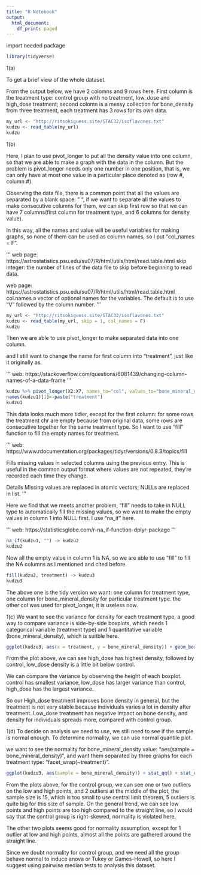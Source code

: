 ```yaml
---
title: "R Notebook"
output:
  html_document:
    df_print: paged
---
```


import needed package
```r
library(tidyverse)
```

1(a)

To get a brief view of the whole dataset.

From the output below, we have 2 colomns and 9 rows here. First column is the treatment type: control group with no treatment, low_dose and high_dose treatment; second colomn is a messy collection for bone_density from three treatment, each treatment has 3 rows for its own data.
```r
my_url <- "http://ritsokiguess.site/STAC32/isoflavones.txt"
kudzu <- read_table(my_url)
kudzu
```

1(b)

Here, I plan to use pivot_longer to put all the density value into one column, so that we are able to make a graph with the data in the column. But the problem is pivot_longer needs only one number in one position, that is, we can only have at most one value in a particular place denoted as (row #, column #).

Observing the data file, there is a common point that all the values are separated by a blank space: " ", if we want to separate all the values to make consecutive columns for them, we can skip first row so that we can have 7 columns(first column for treatment type, and 6 columns for density value).

In this way, all the names and value will be useful variables for making graphs, so none of them can be used as column names, so I put "col_names = F".

'''
web page:
https://astrostatistics.psu.edu/su07/R/html/utils/html/read.table.html
skip	integer: the number of lines of the data file to skip before beginning to read data.

web page:
https://astrostatistics.psu.edu/su07/R/html/utils/html/read.table.html
col.names	a vector of optional names for the variables. The default is to use "V" followed by the column number.
'''

```r
my_url <- "http://ritsokiguess.site/STAC32/isoflavones.txt"
kudzu <- read_table(my_url, skip = 1, col_names = F)
kudzu
```


Then we are able to use pivot_longer to make separated data into one column.

and I still want to change the name for first column into "treatment", just like it originally as.

'''
web:
https://stackoverflow.com/questions/6081439/changing-column-names-of-a-data-frame
'''

```r
kudzu %>% pivot_longer(X2:X7, names_to="col", values_to="bone_mineral_density", values_drop_na = T) -> kudzu1
names(kudzu1)[1]<-paste("treatment")
kudzu1
```


This data looks much more tidier, except for the first column: for some rows the treatment chr are empty because from original data, some rows are consecutive together for the same treatment type. So I want to use "fill" function to fill the empty names for treatment.

'''
web:
https://www.rdocumentation.org/packages/tidyr/versions/0.8.3/topics/fill

Fills missing values in selected columns using the previous entry. This is useful in the common output format where values are not repeated, they're recorded each time they change.

Details
Missing values are replaced in atomic vectors; NULLs are replaced in list.
'''

Here we find that we meets another problem, "fill" needs to take in NULL type to automatically fill the missing values, so we want to make the empty values in column 1 into NULL first. I use "na_if" here.

'''
web:
https://statisticsglobe.com/r-na_if-function-dplyr-package
'''

```r
na_if(kudzu1, "") -> kudzu2
kudzu2
```

Now all the empty value in column 1 is NA, so we are able to use "fill" to fill the NA columns as I mentioned and cited before.

```r
fill(kudzu2, treatment) -> kudzu3
kudzu3
```

The above one is the tidy version we want: one column for treatment type, one column for bone_mineral_density for particular treatment type. the other col was used for pivot_longer, it is useless now.


1(c)
We want to see the variance for density for each treatment type, a good way to compare variance is side-by-side boxplots, which needs 1 categorical variable (treatment type) and 1 quantitative variable (bone_mineral_density), which is suitble here.
```r
ggplot(kudzu3, aes(x = treatment, y = bone_mineral_density)) + geom_boxplot()

```

From the plot above, we can see high_dose has highest density, followed by control, low_dose density is a little bit below control.

We can compare the variance by observing the height of each boxplot. control has smallest variance, low_dose has larger variance than control, high_dose has the largest variance.

So our High_dose treatment improves bone density in general, but the treatment is not very stable because individuals varies a lot in density after treatment. Low_dose treatment has negative impact on bone density, and density for individuals spreads more, compared with control group.

1(d)
To decide on analysis we need to use, we still need to see if the sample is normal enough. To determine normality, we can use normal quantile plot.

we want to see the normality for bone_mineral_density value: "aes(sample = bone_mineral_density)", and want them separated by three graphs for each treatment type: "facet_wrap(~treatment)".

```r
ggplot(kudzu3, aes(sample = bone_mineral_density)) + stat_qq() + stat_qq_line() + facet_wrap(~treatment)

```

From the plots above, for the control group, we can see one or two outliers on the low and high points, and 2 outliers at the middle of the plot, the sample size is 15, which is too small to use central limit theorem, 5 outliers is quite big for this size of sample. On the general trend, we can see low points and high points are too high compared to the straight line, so I would say that the control group is right-skewed, normality is violated here.

The other two plots seems good for normality assumption, except for 1 outlier at low and high points, almost all the points are gathered around the straight line.

Since we doubt normality for control group, and we need all the group behave normal to induce anova or Tukey or Games-Howell, so here I suggest using pairwise median tests to analysis this dataset.

















